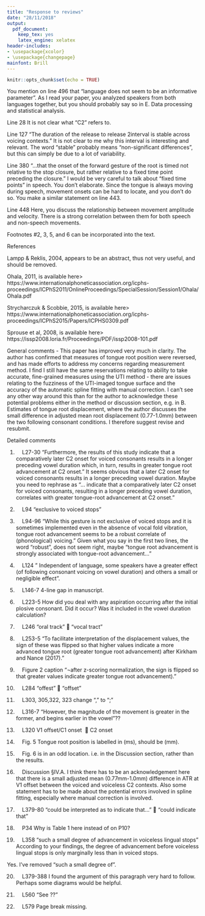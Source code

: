 ```yaml
---
title: "Response to reviews"
date: "28/11/2018"
output:
  pdf_document:
    keep_tex: yes
    latex_engine: xelatex
header-includes:
- \usepackage{xcolor}
- \usepackage{changepage}
mainfont: Brill
---
```


```r
knitr::opts_chunk$set(echo = TRUE)
```

You mention on line 496 that “language does not seem to be an informative parameter”. As I read your paper, you analyzed speakers from both languages together, but you should probably say so in E. Data processing and statistical analysis.

\begin{adjustwidth}{1cm}{} \textit{
I've added "Speakers of both Italian and Polish were analysed together (models were fitted to a single dataset with data from both languages)." on lines XXX.
} \end{adjustwidth}

Line 28
It is not clear what “C2” refers to.

\begin{adjustwidth}{1cm}{} \textit{
Replaced "C2" with "closure".
} \end{adjustwidth}

Line 127
“The duration of the release to release 2interval is stable across voicing contexts.” It is not clear to me why this interval is interesting and relevant. The word “stable” probably means “non-significant differences”, but this can simply be due to a lot of variability.

\begin{adjustwidth}{1cm}{} \textit{
I have rephrased that sentence and added text:
"Finally, the temporal distance between two consecutive stop releases in CV́CV words is not affected by the voicing of the second consonant.
According to a Bayes factor analysis (Coretta 2019), the duration of the release to release interval is not affected by the voicing of C2.
Within this interval, the timing of VC boundary (the vowel offset/onset of stop closure) produces differences in the respective durations of vowel and closure, following a mechanism of temporal compensation ([citations]).
A later closure onset results in a long vowel and a short closure, while an earlier closure onset corresponds to a short vowel and a long closure.
Since the closure of voiceless stops is longer than that of voiced stops, it follows that vowels are shorter when followed by the former than when followed by the latter.
As more thoroughly discussed in Coretta (2019), the release to release interval per se does not have a special status, but rather it has been used as a proxy to acoustic temporal stability more in general.
The aspects of the compensatory account proposed in Coretta (2019) that are relevant to the current study are that (1) C2 voicing does not affect the interval that includes V1 and C2, and that (2) the placement of the VC boundary determines the duration of both V1 and C2 closure.
Future studies are warranted to investigate the production and/or perceptual reasons behind both (1) and (2)."
} \end{adjustwidth}

Line 380
“…that the onset of the forward gesture of the root is timed not relative to the stop closure, but rather relative to a fixed time point preceding the closure.” I would be very careful to talk about “fixed time points” in speech. You don’t elaborate. Since the tongue is always moving during speech, movement onsets can be hard to locate, and you don’t do so. You make a similar statement on line 443.

\begin{adjustwidth}{1cm}{} \textit{
I've rephrased: "but rather relative to an acoustic/articulatory event preceding the closure (what this event might be should be further investigated)." and "In order to obtain such correlation, the articulatory onset of the advancement gesture (during the articulation of the vowel) should be at a stable distance from an earlier reference point (like the vowel onset or the preceding consonant offset) such that the timing of consonant closure will create the correlation seen in the data.
Although ideally the timing of the onset of the advancing gesture relative to a preceding articulatory landmark should not be affected by the voicing of C2, the velocity of the gesture itself could be different depending on the voicing of the following consonant."
} \end{adjustwidth}

Line 448
Here, you discuss the relationship between movement amplitude and velocity. There is a strong correlation between them for both speech and non-speech movements.

Footnotes
#2, 3, 5, and 6 can be incorporated into the text.

\begin{adjustwidth}{1cm}{} \textit{
They have been incorporated in the text body.
} \end{adjustwidth}

References

Lampp & Reklis, 2004, appears to be an abstract, thus not very useful, and should be removed.

Ohala, 2011, is available here> https://www.internationalphoneticassociation.org/icphs-proceedings/ICPhS2011/OnlineProceedings/SpecialSession/Session1/Ohala/Ohala.pdf

Strycharczuk & Scobbie, 2015, is available here> https://www.internationalphoneticassociation.org/icphs-proceedings/ICPhS2015/Papers/ICPHS0309.pdf

Sprouse et al, 2008, is available here> https://issp2008.loria.fr/Proceedings/PDF/issp2008-101.pdf

\begin{adjustwidth}{1cm}{} \textit{
I have fixed the references.
} \end{adjustwidth}

General comments - This paper has improved very much in clarity. The author has confirmed that measures of tongue root position were reversed, and has made efforts to address my concerns regarding measurement method. I find I still have the same reservations relating to ability to take accurate, fine-grained measures using the UTI method - there are issues relating to the fuzziness of the UTI-imaged tongue surface and the accuracy of the automatic spline fitting with manual correction. I can't see any other way around this than for the author to acknowledge these potential problems either in the method or discussion section, e.g. in B. Estimates of tongue root displacement, where the author discusses the small difference in adjusted mean root displacement (0.77-1.0mm) between the two following consonant conditions. I therefore suggest revise and resubmit.

Detailed comments

1.     L27-30 "Furthermore, the results of this study indicate that a comparatively later C2 onset for voiced consonants results in a longer preceding vowel duration which, in turn, results in greater tongue root advancement at C2 onset."
It seems obvious that a later C2 onset for voiced consonants results in a longer preceding vowel duration. Maybe you need to rephrase as "… indicate that a comparatively later C2 onset for voiced consonants, resulting in a longer preceding vowel duration, correlates with greater tongue-root advancement at C2 onset."

\begin{adjustwidth}{1cm}{} \textit{
Yes, thank you. I rephrased it as suggested.
} \end{adjustwidth}

2.     L94 "exclusive to voiced stops"

\begin{adjustwidth}{1cm}{} \textit{
Corrected.
} \end{adjustwidth}

3.     L94-96 "While this gesture is not exclusive of voiced stops and it is sometimes implemented even in the absence of vocal fold vibration, tongue root advancement seems to be a robust correlate of (phonological) voicing."
Given what you say in the first two lines, the word "robust", does not seem right, maybe "tongue root advancement is strongly associated with tongue-root advancement…"

\begin{adjustwidth}{1cm}{} \textit{
Yes, it makes sense. I rephrased as suggested.
} \end{adjustwidth}

4.     L124 " Independent of language, some speakers have a greater effect (of following consonant voicing on vowel duration) and others a small or negligible effect".

\begin{adjustwidth}{1cm}{} \textit{
Rephrased.
} \end{adjustwidth}

5.     L146-7 4-line gap in manuscript.

\begin{adjustwidth}{1cm}{} \textit{
That is just LaTeX being too strict with widow lines. This will fix itself in the final manuscript.
} \end{adjustwidth}

6.     L223-5 How did you deal with any aspiration occurring after the initial plosive consonant. Did it occur? Was it included in the vowel duration calculation?

\begin{adjustwidth}{1cm}{} \textit{
Some voiceless-post aspiration occurs in Polish C1 stops (mean = 35 ms, SD = 28.5).
Post-aspiration duration nor burst duration were included in the measurement of vowel duration as defined in this study.
I have added this sentence: "The burst and any eventual voiceless post-apiration of C1 are not included in the duration of the V1."
} \end{adjustwidth}

7.     L246 "oral track"  "vocal tract"

\begin{adjustwidth}{1cm}{} \textit{
Fixed.
} \end{adjustwidth}

8.     L253-5 "To facilitate interpretation of the displacement values, the sign of these was flipped so that higher values indicate a more advanced tongue root (greater tongue root advancement) after Kirkham and Nance (2017)."

\begin{adjustwidth}{1cm}{} \textit{
Added.
} \end{adjustwidth}

9.     Figure 2 caption "¬after z-scoring normalization, the sign is flipped so that greater values indicate greater tongue root advancement)."

\begin{adjustwidth}{1cm}{} \textit{
Added.
} \end{adjustwidth}

10.     L284 "offest"  "offset"

\begin{adjustwidth}{1cm}{} \textit{
Fixed.
} \end{adjustwidth}

11.     L303, 305,322, 323 change "," to ";"

\begin{adjustwidth}{1cm}{} \textit{
Fixed.
} \end{adjustwidth}

12.     L316-7 "However, the magnitude of the movement is greater in the former, and begins earlier in the vowel"??

\begin{adjustwidth}{1cm}{} \textit{
Since the duration of vowels is normalised, we cannot say that the tongue root advancement gesture begins earlier in vowels followed by voiced stops than in vowels followed by voiceless stops.
} \end{adjustwidth}

13.     L320 V1 offset/C1 onset   C2 onset

\begin{adjustwidth}{1cm}{} \textit{
Fixed.
} \end{adjustwidth}

14.     Fig. 5 Tongue root position is labelled in (ms), should be (mm).

\begin{adjustwidth}{1cm}{} \textit{
Fixed.
} \end{adjustwidth}

15.     Fig. 6 is in an odd location. i.e. in the Discussion section, rather than the results.

\begin{adjustwidth}{1cm}{} \textit{
Figures in the manuscripts are floats so they are placed in the best position possible by LaTeX. I forced the placement of this specific figure in the manuscript to be the same as that in the TeX source file.
} \end{adjustwidth}

16.     Discussion §IV.A. I think there has to be an acknowledgement here that there is a small adjusted mean (0.77mm-1.0mm) difference in ATR at V1 offset between the voiced and voiceless C2 contexts. Also some statement has to be made about the potential errors involved in spline fitting, especially where manual correction is involved.

\begin{adjustwidth}{1cm}{} \textit{
I have rephrased as: "Unsurprisingly, the position of the tongue root at vowel offset is 0.77 mm (SE = 0.35) more front when the following stop is voiced than when the following stop is voiceless in both surveyed languages (see Section ... for a discussion about the magnitude of the difference and potential errors related to spline fitting)." And in Lines ... "A note of caution is due, since the actual error rate of the automatic tracker used for spline fitting is not known, and manual correction might have affected the splines (although a relatively small number of tokens had to be manually corrected)."
} \end{adjustwidth}

17.     L379-80 "could be interpreted as to indicate that…"  "could indicate that"

\begin{adjustwidth}{1cm}{} \textit{
Fixed.
} \end{adjustwidth}

18.     P34 Why is Table 1 here instead of on P10?

\begin{adjustwidth}{1cm}{} \textit{
Moved to Materials section.
} \end{adjustwidth}

19.     L358 "such a small degree of advancement in voiceless lingual stops" According to your findings, the degree of advancement before voiceless lingual stops is only marginally less than in voiced stops.

Yes. I've removed "such a small degree of".

20.     L379-388 I found the argument of this paragraph very hard to follow. Perhaps some diagrams would be helpful.

21.     L560 "See ??"

\begin{adjustwidth}{1cm}{} \textit{
Fixed.
} \end{adjustwidth}

22.     L579 Page break missing.

\begin{adjustwidth}{1cm}{} \textit{
I have tried hard to add a page break before the bibliography by changing the TeX source but it won't work, so I trust this will be fixed in the final manuscript.
} \end{adjustwidth}
